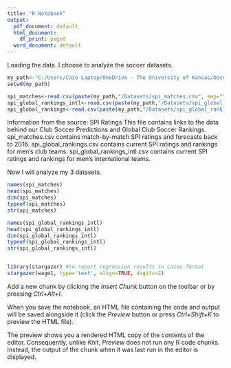 ---
title: "R Notebook"
output:
  pdf_document: default
  html_document:
    df_print: paged
  word_document: default
---

Loading the data.
I choose to analyze the soccer datasets.

```{r}
my_path<-"C:/Users/Caio Laptop/OneDrive - The University of Kansas/Documents/PhD/11. Courses/19. EECS 731 - Introduction to Data Science/Homework/Section 6 - HW"
setwd(my_path)

spi_matches<-read.csv(paste(my_path,"/Datasets/spi_matches.csv", sep=""),header=T)
spi_global_rankings_intl<-read.csv(paste(my_path,"/Datasets/spi_global_rankings_intl.csv", sep=""),header=T)
spi_global_rankings<-read.csv(paste(my_path,"/Datasets/spi_global_rankings.csv", sep=""),header=T)
```

Information from the source:
SPI Ratings
This file contains links to the data behind our Club Soccer Predictions and Global Club Soccer Rankings.
spi_matches.csv contains match-by-match SPI ratings and forecasts back to 2016.
spi_global_rankings.csv contains current SPI ratings and rankings for men's club teams.
spi_global_rankings_intl.csv contains current SPI ratings and rankings for men's international teams.


Now I will analyze my 3 datasets.

```{r}
names(spi_matches)
head(spi_matches)
dim(spi_matches)
typeof(spi_matches)
str(spi_matches)
```

```{r}
names(spi_global_rankings_intl)
head(spi_global_rankings_intl)
dim(spi_global_rankings_intl)
typeof(spi_global_rankings_intl)
str(spi_global_rankings_intl)
```

```{r}

```


```{r}
library(stargazer) #to report regression results in Latex format
stargazer(wage1, type='text', align=TRUE, digits=2)
```

Add a new chunk by clicking the *Insert Chunk* button on the toolbar or by pressing *Ctrl+Alt+I*.

When you save the notebook, an HTML file containing the code and output will be saved alongside it (click the *Preview* button or press *Ctrl+Shift+K* to preview the HTML file).

The preview shows you a rendered HTML copy of the contents of the editor. Consequently, unlike *Knit*, *Preview* does not run any R code chunks. Instead, the output of the chunk when it was last run in the editor is displayed.
